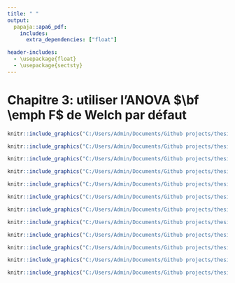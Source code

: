 ```yaml
---
title: " "
output: 
  papaja::apa6_pdf:
    includes:
      extra_dependencies: ["float"]

header-includes:
  - \usepackage{float}
  - \usepackage{sectsty}
---
```

# Chapitre 3: utiliser l'ANOVA $\bf \emph F$ de Welch par défaut
```r
knitr::include_graphics("C:/Users/Admin/Documents/Github projects/thesis/Chapitre 3/Chapitre 3-1.png")
```

```r
knitr::include_graphics("C:/Users/Admin/Documents/Github projects/thesis/Chapitre 3/Chapitre 3-2.png")
```

```r
knitr::include_graphics("C:/Users/Admin/Documents/Github projects/thesis/Chapitre 3/Chapitre 3-3.png")
```

```r
knitr::include_graphics("C:/Users/Admin/Documents/Github projects/thesis/Chapitre 3/Chapitre 3-4.png")
```

```r
knitr::include_graphics("C:/Users/Admin/Documents/Github projects/thesis/Chapitre 3/Chapitre 3-5.png")
```

```r
knitr::include_graphics("C:/Users/Admin/Documents/Github projects/thesis/Chapitre 3/Chapitre 3-6.png")
```

```r
knitr::include_graphics("C:/Users/Admin/Documents/Github projects/thesis/Chapitre 3/Chapitre 3-7.png")
```

```r
knitr::include_graphics("C:/Users/Admin/Documents/Github projects/thesis/Chapitre 3/Chapitre 3-8.png")
```

```r
knitr::include_graphics("C:/Users/Admin/Documents/Github projects/thesis/Chapitre 3/Chapitre 3-9.png")
```

```r
knitr::include_graphics("C:/Users/Admin/Documents/Github projects/thesis/Chapitre 3/Chapitre 3-10.png")
```

```r
knitr::include_graphics("C:/Users/Admin/Documents/Github projects/thesis/Chapitre 3/Chapitre 3-11.png")
```

```r
knitr::include_graphics("C:/Users/Admin/Documents/Github projects/thesis/Chapitre 3/Chapitre 3-12.png")
```
